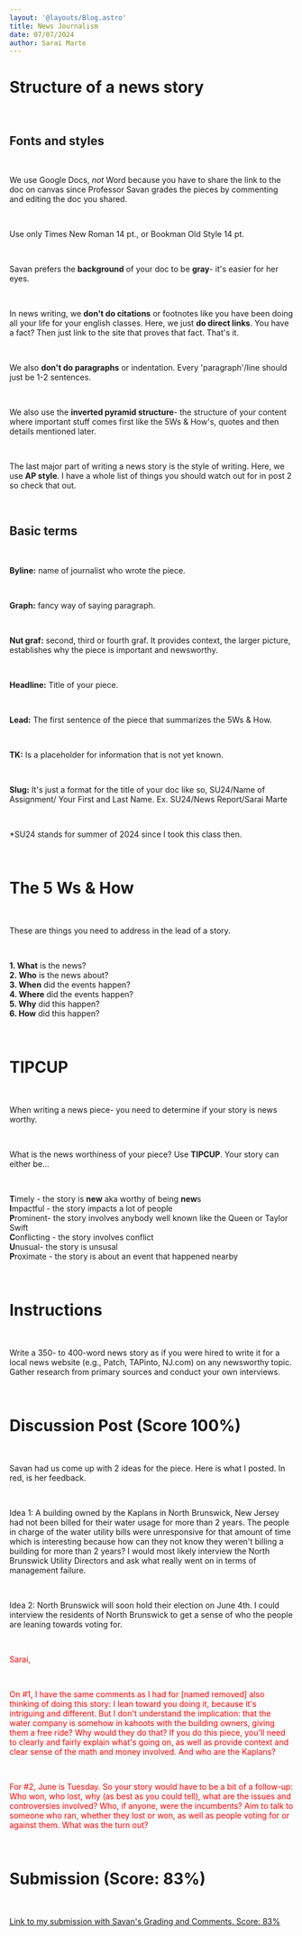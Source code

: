 ```yaml
---
layout: '@layouts/Blog.astro'
title: News Journalism
date: 07/07/2024
author: Sarai Marte
---
```


# Structure of a news story 

&nbsp;&nbsp;&nbsp;&nbsp;

## Fonts and styles

&nbsp;&nbsp;&nbsp;&nbsp;

We use Google Docs, *not* Word because you have to share the link to the doc on canvas since Professor Savan grades the pieces by commenting and editing the doc you shared.

&nbsp;&nbsp;&nbsp;&nbsp;

Use only Times New Roman 14 pt., or Bookman Old Style 14 pt. 

&nbsp;&nbsp;&nbsp;&nbsp;

Savan prefers the **background** of your doc to be **gray**- it's easier for her eyes. 

&nbsp;&nbsp;&nbsp;&nbsp;

In news writing, we **don't do citations** or footnotes like you have been doing all your life for your english classes. Here, we just **do direct links**. You have a fact? Then just link to the site that proves that fact. That's it.  

&nbsp;&nbsp;&nbsp;&nbsp;

We also **don't do paragraphs** or indentation. Every 'paragraph'/line should just be 1-2 sentences. 

&nbsp;&nbsp;&nbsp;&nbsp;

We also use the **inverted pyramid structure**- the structure of your content where important stuff comes first like the 5Ws & How's, quotes and then details mentioned later. 

&nbsp;&nbsp;&nbsp;&nbsp;

The last major part of writing a news story is the style of writing. Here, we use **AP style**. I have a whole list of things you should watch out for in post 2 so check that out.  

&nbsp;&nbsp;&nbsp;&nbsp;

## Basic terms

&nbsp;&nbsp;&nbsp;&nbsp;

**Byline:** name of journalist who wrote the piece.

&nbsp;&nbsp;&nbsp;&nbsp;

**Graph:** fancy way of saying paragraph.

&nbsp;&nbsp;&nbsp;&nbsp;

**Nut graf:** second, third or fourth graf. It provides context, the larger picture, establishes why the piece is important and newsworthy.  

&nbsp;&nbsp;&nbsp;&nbsp;

**Headline:** Title of your piece.

&nbsp;&nbsp;&nbsp;&nbsp;

**Lead:** The first sentence of the piece that summarizes the 5Ws & How. 

&nbsp;&nbsp;&nbsp;&nbsp;

**TK:** Is a placeholder for information that is not yet known. 

&nbsp;&nbsp;&nbsp;&nbsp;

**Slug:** It's just a format for the title of your doc like so, SU24/Name of Assignment/ Your First and Last Name. Ex. SU24/News Report/Sarai Marte

&nbsp;&nbsp;&nbsp;&nbsp;

*SU24 stands for summer of 2024 since I took this class then. 

&nbsp;&nbsp;&nbsp;&nbsp;

# The 5 Ws & How

&nbsp;&nbsp;&nbsp;&nbsp;

These are things you need to address in the lead of a story. 

&nbsp;&nbsp;&nbsp;&nbsp;

**1. What** is the news?  
**2. Who** is the news about?  
**3. When** did the events happen?  
**4. Where** did the events happen?  
**5. Why** did this happen?  
**6. How** did this happen?  

&nbsp;&nbsp;&nbsp;&nbsp;

# TIPCUP

&nbsp;&nbsp;&nbsp;&nbsp;

When writing a news piece- you need to determine if your story is news worthy.

&nbsp;&nbsp;&nbsp;&nbsp;

What is the news worthiness of your piece? Use **TIPCUP**. Your story can either be...

&nbsp;&nbsp;&nbsp;&nbsp;

**T**imely - the story is **new** aka worthy of being **new**s  
**I**mpactful - the story impacts a lot of people    
**P**rominent- the story involves anybody well known like the Queen or Taylor Swift   
**C**onflicting - the story involves conflict    
**U**nusual- the story is unsusal     
**P**roximate - the story is about an event that happened nearby      

&nbsp;&nbsp;&nbsp;&nbsp;

# Instructions 

&nbsp;&nbsp;&nbsp;&nbsp;

Write a 350- to 400-word news story as if you were hired to write it for a local news website (e.g., Patch, TAPinto, NJ.com) on any newsworthy topic. Gather research from primary sources and conduct your own interviews.

&nbsp;&nbsp;&nbsp;&nbsp;

# Discussion Post (Score 100%)

&nbsp;&nbsp;&nbsp;&nbsp;

Savan had us come up with 2 ideas for the piece. Here is what I posted. In red, is her feedback. 

&nbsp;&nbsp;&nbsp;&nbsp;

Idea 1: A building owned by the Kaplans in North Brunswick, New Jersey had not been billed for their water usage for more than 2 years. The people in charge of the water utility bills were unresponsive for that amount of time which is interesting because how can they not know they weren't billing a building for more than 2 years? I would most likely interview the North Brunswick Utility Directors and ask what really went on in terms of management failure.

&nbsp;&nbsp;&nbsp;&nbsp;

Idea 2: North Brunswick will soon hold their election on June 4th. I could interview the residents of North Brunswick to get a sense of who the people are leaning towards voting for.

&nbsp;&nbsp;&nbsp;&nbsp;

<span style = "color:red;">

Sarai,

&nbsp;&nbsp;&nbsp;&nbsp;

On #1, I have the same comments as I had for [named removed] also thinking of doing this story: I lean toward you doing it, because it's intriguing and different. But I don't understand the implication: that the water company is somehow in kahoots with the building owners, giving them a free ride? Why would they do that? If you do this piece, you'll need to clearly and fairly explain what's going on, as well as provide context and clear sense of the math and money involved. And who are the Kaplans? 

&nbsp;&nbsp;&nbsp;&nbsp;

For #2, June is Tuesday. So your story would have to be a bit of a follow-up: Who won, who lost, why (as best as you could tell), what are the issues and controversies involved? Who, if anyone, were the incumbents? Aim to talk to someone who ran, whether they lost or won, as well as people voting for or against them. What was the turn out? 

</span>

&nbsp;&nbsp;&nbsp;&nbsp;

# Submission (Score: 83%)

&nbsp;&nbsp;&nbsp;&nbsp;

<a href = "https://docs.google.com/document/d/1jU0QZo5BXmzEg9T-QjqMcVPl5rRKD0IdpYOYkx8-krQ/edit?usp=sharing"> Link to my submission with Savan's Grading and Comments. Score: 83% </a>
